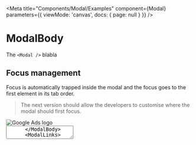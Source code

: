 
<Meta
  title="Components/Modal/Examples"
  component={Modal}
  parameters={{ viewMode: 'canvas', docs: { page: null } }}
/>

# ModalBody

The `<Modal />` blabla

## Focus management

Focus is automatically trapped inside the modal and the focus goes to the first element in its tab order.

> The next version should allow the developers to customise where the modal should first focus.

<Canvas>
  <Story name="Logo">
    <Modal title="Edit datastream?">
      <ModalHeader />
      <ModalBody>
        <div style={{ textAlign: 'center', margin: '2em auto', maxWidth: '80px' }}>
          <Image
            src="https://www.upvision.it/wp-content/uploads/2018/03/481px-Google_Ads_logo.svg-e1543860010400.png"
            layout="fill"
            alt="Google Ads logo"
          />
        </div>
        <TextField label="Datastream title" value="Google Ads report" />
        <TextArea
          label="Description"
          value=""
          placeholder="Enter your message here"
        />
      </ModalBody>
      <ModalLinks>
        <Button size="sm" appearance="ghost">
          <LinkIcon width="2em" />
          Copy link
        </Button>
        <Button size="sm" appearance="ghost">
          <EmbedIcon width="2em" />
          Get embed code
        </Button>
      </ModalLinks>
      <ModalActions>
        <Button action="confirmation">Apply</Button>
        <Button appearance="outline" action="confirmation">
          Cancel
        </Button>
      </ModalActions>
    </Modal>
  </Story>
</Canvas>

<Canvas>
  <Story name="Information message">
    <Modal title="Alert">
      <ModalHeader />
      <ModalBody>
        <Message status="information">
          This is an example of an alert message that is so important that
          deserverd a modal dialog.
        </Message>
      </ModalBody>
      <ModalActions>
        <Button action="confirmation">Got it</Button>
      </ModalActions>
    </Modal>
  </Story>
</Canvas>

<Canvas>
  <Story name="Confirmation message">
    <Modal title="Apply changes?">
      <ModalHeader />
      <ModalBody>
        <Message status="information">
          This will overwrite all visualisations on connected dashboard widgets.
          This action cannot be undone.
        </Message>
      </ModalBody>
      <ModalActions>
        <Button action="confirmation">Apply</Button>
        <Button appearance="outline" action="confirmation">
          Cancel
        </Button>
      </ModalActions>
    </Modal>
  </Story>
</Canvas>

<Canvas>
  <Story name="Destructive message">
    <Modal title="Delete user?">
      <ModalHeader />
      <ModalBody>
        <Message status="destructive">
          This will permanently delte John Doe. This action cannot be undone.
        </Message>
      </ModalBody>
      <ModalActions>
        <Button action="destructive">Delete user</Button>
        <Button appearance="outline" action="confirmation">
          Cancel
        </Button>
      </ModalActions>
    </Modal>
  </Story>
</Canvas>

<Canvas>
  <Story name="Form">
    <Modal size="lg" title="Contact support">
      <ModalHeader />
      <ModalBody>
        <TextField label="Email" value="" />
        <TextField label="Subject" value="" />
        <TextArea
          label="Subject"
          value=""
          placeholder="Enter your message here"
        />
      </ModalBody>
      <ModalActions>
        <Button action="confirmation">Submit</Button>
        <Button appearance="outline" action="confirmation">
          Cancel
        </Button>
      </ModalActions>
    </Modal>
  </Story>
</Canvas>
